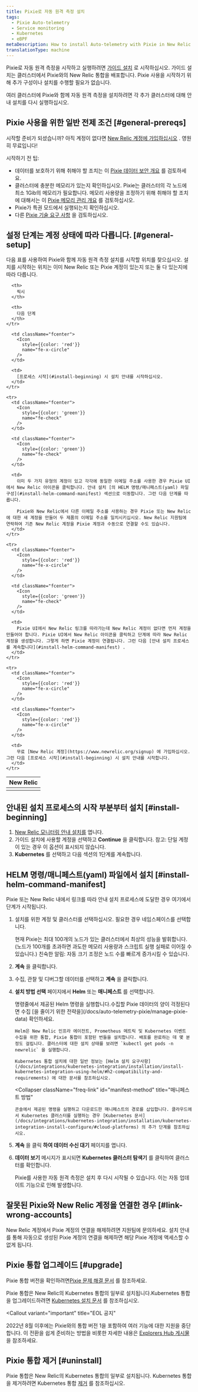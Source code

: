 ```yaml
---
title: Pixie로 자동 원격 측정 설치
tags:
  - Pixie Auto-telemetry
  - Service monitoring
  - Kubernetes
  - eBPF
metaDescription: How to install Auto-telemetry with Pixie in New Relic.
translationType: machine
---
```


Pixie로 자동 원격 측정을 시작하고 실행하려면 [가이드 설치](https://one.newrelic.com/nr1-core?state=797d48ab-b066-d3da-f4d5-652bb92e5ce9) 로 시작하십시오. 가이드 설치는 클러스터에서 Pixie와의 New Relic 통합을 배포합니다. Pixie 사용을 시작하기 위해 추가 구성이나 설치를 수행할 필요가 없습니다.

여러 클러스터에 Pixie와 함께 자동 원격 측정을 설치하려면 각 추가 클러스터에 대해 안내 설치를 다시 실행하십시오.

## Pixie 사용을 위한 일반 전제 조건 [#general-prereqs]

시작할 준비가 되셨습니까? 아직 계정이 없다면 [New Relic 계정에 가입하십시오](https://newrelic.com/signup) . 영원히 무료입니다!

시작하기 전 팁:

* 데이터를 보호하기 위해 취해야 할 조치는 이 [Pixie 데이터 보안 개요](/docs/auto-telemetry-pixie/pixie-data-security-overview) 를 검토하세요.
* 클러스터에 충분한 메모리가 있는지 확인하십시오. Pixie는 클러스터의 각 노드에 최소 1Gib의 메모리가 필요합니다. 메모리 사용량을 조정하기 위해 취해야 할 조치에 대해서는 이 [Pixie 메모리 관리 개요](/docs/auto-telemetry-pixie/manage-pixie-memory) 를 검토하십시오.
* Pixie가 특권 모드에서 실행되는지 확인하십시오.
* 다른 [Pixie 기술 요구 사항](https://docs.px.dev/installing-pixie/requirements/) 을 검토하십시오.

## 설정 단계는 계정 상태에 따라 다릅니다. [#general-setup]

다음 표를 사용하여 Pixie와 함께 자동 원격 측정 설치를 시작할 위치를 찾으십시오. 설치를 시작하는 위치는 이미 New Relic 또는 Pixie 계정이 있는지 또는 둘 다 있는지에 따라 다릅니다.

<table>
  <thead>
    <tr>
      <th style={{ width: "200px" }}>
        New Relic
      </th>

      <th>
        픽시
      </th>

      <th>
        다음 단계
      </th>
    </tr>
  </thead>

  <tbody>
    <tr>
      <td className="fcenter">
        <Icon
          style={{color: 'green'}}
          name="fe-check"
        />
      </td>

      <td className="fcenter">
        <Icon
          style={{color: 'red'}}
          name="fe-x-circle"
        />
      </td>

      <td>
        [프로세스 시작](#install-beginning) 시 설치 안내를 시작하십시오.
      </td>
    </tr>

    <tr>
      <td className="fcenter">
        <Icon
          style={{color: 'green'}}
          name="fe-check"
        />
      </td>

      <td className="fcenter">
        <Icon
          style={{color: 'green'}}
          name="fe-check"
        />
      </td>

      <td>
        이미 두 가지 유형의 계정이 있고 각각에 동일한 이메일 주소를 사용한 경우 Pixie UI에서 New Relic 아이콘을 클릭합니다. 안내 설치 [의 HELM 명령/매니페스트(yaml) 파일 구성](#install-helm-command-manifest) 섹션으로 이동합니다. 그런 다음 단계를 따릅니다.

        Pixie와 New Relic에서 다른 이메일 주소를 사용하는 경우 Pixie 또는 New Relic에 대한 새 계정을 만들어 두 제품의 이메일 주소를 일치시키십시오. New Relic 지원팀에 연락하여 기존 New Relic 계정을 Pixie 계정과 수동으로 연결할 수도 있습니다.
      </td>
    </tr>

    <tr>
      <td className="fcenter">
        <Icon
          style={{color: 'red'}}
          name="fe-x-circle"
        />
      </td>

      <td className="fcenter">
        <Icon
          style={{color: 'green'}}
          name="fe-check"
        />
      </td>

      <td>
        Pixie UI에서 New Relic 링크를 따라가는데 New Relic 계정이 없다면 먼저 계정을 만들어야 합니다. Pixie UI에서 New Relic 아이콘을 클릭하고 단계에 따라 New Relic 계정을 생성합니다. 그렇게 하면 Pixie 계정이 연결됩니다. 그런 다음 [안내 설치 프로세스를 계속합니다](#install-helm-command-manifest) .
      </td>
    </tr>

    <tr>
      <td className="fcenter">
        <Icon
          style={{color: 'red'}}
          name="fe-x-circle"
        />
      </td>

      <td className="fcenter">
        <Icon
          style={{color: 'red'}}
          name="fe-x-circle"
        />
      </td>

      <td>
        무료 [New Relic 계정](https://www.newrelic.org/signup) 에 가입하십시오. 그런 다음 [프로세스 시작](#install-beginning) 시 설치 안내를 시작합니다.
      </td>
    </tr>
  </tbody>
</table>

## 안내된 설치 프로세스의 시작 부분부터 설치 [#install-beginning]

1. [New Relic 모니터링 안내 설치를](https://one.newrelic.com/launcher/nr1-core.explorer?pane=eyJuZXJkbGV0SWQiOiJucjEtY29yZS5saXN0aW5nIn0=&cards%5B0%5D=eyJuZXJkbGV0SWQiOiJucjEtaW5zdGFsbC1uZXdyZWxpYy5ucjEtaW5zdGFsbC1uZXdyZWxpYyIsImFjdGl2ZUNvbXBvbmVudCI6IlZUU09LdWJlcm5ldGVzIiwiYWN0aXZlRW52aXJvbm1lbnQiOiJrdWJlcm5ldGVzIiwicGF0aCI6bnVsbCwiZW52Ijoia3ViZXJuZXRlcyJ9) 엽니다.
2. 가이드 설치에 사용할 계정을 선택하고 **Continue** 을 클릭합니다. 참고: 단일 계정이 있는 경우 이 옵션이 표시되지 않습니다.
3. **Kubernetes** 를 선택하고 다음 섹션의 1단계를 계속합니다.

## HELM 명령/매니페스트(yaml) 파일에서 설치 [#install-helm-command-manifest]

Pixie 또는 New Relic 내에서 링크를 따라 안내 설치 프로세스에 도달한 경우 여기에서 단계가 시작됩니다.

1. 설치를 위한 계정 및 클러스터를 선택하십시오. 필요한 경우 네임스페이스를 선택합니다.

   <Callout variant="important">
     현재 Pixie는 최대 100개의 노드가 있는 클러스터에서 최상의 성능을 발휘합니다.(노드가 100개를 초과하면 과도한 메모리 사용량과 스크립트 실행 실패로 이어질 수 있습니다.) 친숙한 알림: 자동 크기 조정은 노드 수를 빠르게 증가시킬 수 있습니다.
   </Callout>

2. **계속** 을 클릭합니다.

3. 수집, 관찰 및 디버그할 데이터를 선택하고 **계속** 을 클릭합니다.

4. **설치 방법 선택** 페이지에서 **Helm** 또는 **매니페스트** 를 선택합니다.

   <CollapserGroup>
     <Collapser
       className="freq-link"
       id="helm-method"
       title="투구 방식"
     >
       명령줄에서 제공된 Helm 명령을 실행합니다.수집할 Pixie 데이터의 양이 걱정된다면 수집 [을 줄이기 위한 전략을](/docs/auto-telemetry-pixie/manage-pixie-data) 확인하세요.

       Helm은 New Relic 인프라 에이전트, Prometheus 메트릭 및 Kubernetes 이벤트 수집을 위한 통합, Pixie 통합이 포함된 번들을 설치합니다. 배포를 완료하는 데 몇 분 정도 걸립니다. 클러스터에 대한 설치 상태를 보려면 `kubectl get pods -n newrelic` 을 실행합니다.

       Kubernetes 통합 설치에 대한 일반 정보는 [Helm 설치 요구사항](/docs/integrations/kubernetes-integration/installation/install-kubernetes-integration-using-helm/#h2-compatibility-and-requirements) 에 대한 문서를 참조하십시오.
     </Collapser>

     <Collapser
       className="freq-link"
       id="manifest-method"
       title="매니페스트 방법"
     >
       콘솔에서 제공된 명령을 실행하고 다운로드한 매니페스트의 경로를 삽입합니다. 클라우드에서 Kubernetes 클러스터를 실행하는 경우 [Kubernetes 문서](/docs/integrations/kubernetes-integration/installation/kubernetes-integration-install-configure/#cloud-platforms) 의 추가 단계를 참조하십시오.
     </Collapser>
   </CollapserGroup>

5. **계속** 을 클릭 **하여 데이터 수신 대기** 페이지를 엽니다.

6. **데이터 보기** 메시지가 표시되면 **Kubernetes 클러스터 탐색기** 를 클릭하여 클러스터를 확인합니다.

   Pixie를 사용한 자동 원격 측정은 설치 후 다시 시작될 수 있습니다. 이는 자동 업데이트 기능으로 인해 발생합니다.

<InstallFeedback/>

## 잘못된 Pixie와 New Relic 계정을 연결한 경우 [#link-wrong-accounts]

New Relic 계정에서 Pixie 계정의 연결을 해제하려면 지원팀에 문의하세요. 설치 안내를 통해 자동으로 생성된 Pixie 계정의 연결을 해제하면 해당 Pixie 계정에 액세스할 수 없게 됩니다.

## Pixie 통합 업그레이드 [#upgrade]

Pixie 통합 버전을 확인하려면[Pixie 문제 해결 문서](/docs/kubernetes-pixie/auto-telemetry-pixie/troubleshooting/get-pixie-integration-version) 를 참조하세요.

Pixie 통합은 New Relic의 Kubernetes 통합의 일부로 설치됩니다.Kubernetes 통합을 업그레이드하려면 [Kubernetes 설치 문서](/docs/kubernetes-pixie/kubernetes-integration/installation/kubernetes-integration-install-configure#update) 를 참조하십시오.

<Callout
  variant="important"
  title="EOL 공지"
>
  2022년 8월 이후에는 Pixie와의 통합 버전 1을 포함하여 여러 기능에 대한 지원을 중단합니다. 이 전환을 쉽게 준비하는 방법을 비롯한 자세한 내용은 [Explorers Hub 게시물](https://discuss.newrelic.com/t/july-2022-end-of-life-announcements/188318) 을 참조하세요.
</Callout>

## Pixie 통합 제거 [#uninstall]

Pixie 통합은 New Relic의 Kubernetes 통합의 일부로 설치됩니다. Kubernetes 통합을 제거하려면 Kubernetes 통합 [제거](/docs/kubernetes-pixie/kubernetes-integration/uninstall-kubernetes) 를 참조하십시오.